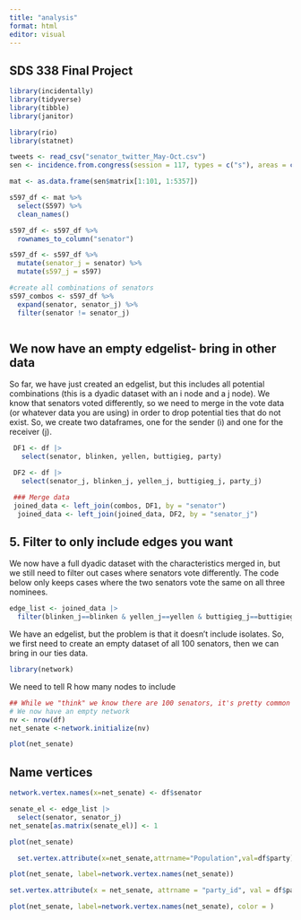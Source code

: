 ```yaml
---
title: "analysis"
format: html
editor: visual
---
```


## SDS 338 Final Project

```r
library(incidentally)
library(tidyverse)
library(tibble)
library(janitor)

library(rio)
library(statnet)

tweets <- read_csv("senator_twitter_May-Oct.csv")
sen <- incidence.from.congress(session = 117, types = c("s"), areas = c("All"), format = "data", narrative = TRUE)
```

```r
mat <- as.data.frame(sen$matrix[1:101, 1:5357])

s597_df <- mat %>% 
  select(S597) %>% 
  clean_names()

s597_df <- s597_df %>% 
  rownames_to_column("senator") 

s597_df <- s597_df %>% 
  mutate(senator_j = senator) %>% 
  mutate(s597_j = s597) 

#create all combinations of senators
s597_combos <- s597_df %>% 
  expand(senator, senator_j) %>% 
  filter(senator != senator_j)



```

## We now have an empty edgelist- bring in other data

So far, we have just created an edgelist, but this includes all potential combinations (this is a dyadic dataset with an i node and a j node). We know that senators voted differently, so we need to merge in the vote data (or whatever data you are using) in order to drop potential ties that do not exist. So, we create two dataframes, one for the sender (i) and one for the receiver (j).

```r
 DF1 <- df |>
   select(senator, blinken, yellen, buttigieg, party)

 DF2 <- df |>
   select(senator_j, blinken_j, yellen_j, buttigieg_j, party_j)

 ### Merge data
 joined_data <- left_join(combos, DF1, by = "senator")
  joined_data <- left_join(joined_data, DF2, by = "senator_j")
```

## 5. Filter to only include edges you want

We now have a full dyadic dataset with the characteristics merged in, but we still need to filter out cases where senators vote differently. The code below only keeps cases where the two senators vote the same on all three nominees.

```r
edge_list <- joined_data |>
  filter(blinken_j==blinken & yellen_j==yellen & buttigieg_j==buttigieg) 
```

We have an edgelist, but the problem is that it doesn't include isolates. So, we first need to create an empty dataset of all 100 senators, then we can bring in our ties data.

```r
library(network)
```

We need to tell R how many nodes to include

```r
## While we "think" we know there are 100 senators, it's pretty common to have 102-105 senators in a term due to resignations, etc. We can automate the size of the network by using the nrow command. 
# We now have an empty network
nv <- nrow(df)
net_senate <-network.initialize(nv)

plot(net_senate)
```

## Name vertices

```r
network.vertex.names(x=net_senate) <- df$senator
```

```r
senate_el <- edge_list |>
  select(senator, senator_j)
net_senate[as.matrix(senate_el)] <- 1
```

```r
plot(net_senate)

```

```r
  set.vertex.attribute(x=net_senate,attrname="Population",val=df$party) 


```

```r
plot(net_senate, label=network.vertex.names(net_senate))

set.vertex.attribute(x = net_senate, attrname = "party_id", val = df$party)

plot(net_senate, label=network.vertex.names(net_senate), color = )
```
